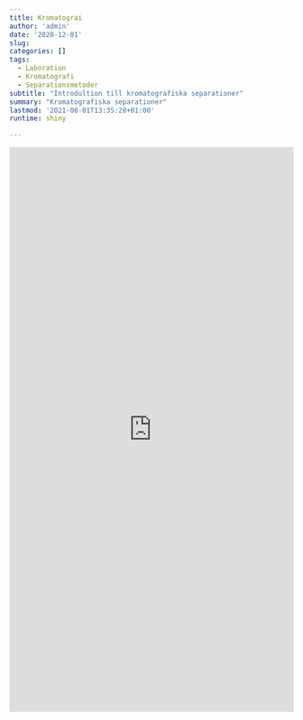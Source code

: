 ```yaml
---
title: Kromatograi
author: 'admin'
date: '2020-12-01'
slug:
categories: []
tags:
  - Laboration
  - Kromatografi
  - Separationsmetoder
subtitle: "Introdultion till kromatografiska separationer"
summary: "Kromatografiska separationer"
lastmod: '2021-08-01T13:35:28+01:00'
runtime: shiny

---
```


<iframe height="1000" width="100%" frameborder="no" src="https://wbs-tw.shinyapps.io/Kromatografi/"> </iframe>






